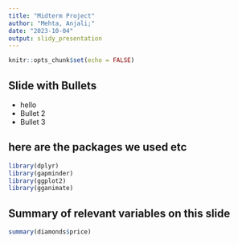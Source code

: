 ```yaml
---
title: "Midterm Project"
author: "Mehta, Anjali;"
date: "2023-10-04"
output: slidy_presentation
---
```


```r
knitr::opts_chunk$set(echo = FALSE)
```

## Slide with Bullets

- hello
- Bullet 2
- Bullet 3

## here are the packages we used etc

```r
library(dplyr)
library(gapminder)
library(ggplot2)
library(gganimate)
```

## Summary of relevant variables on this slide

```r
summary(diamonds$price)
```


